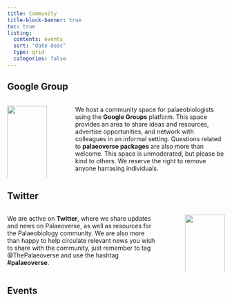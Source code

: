```yaml
---
title: Community
title-block-banner: true
toc: true
listing:
  contents: events
  sort: "date desc"
  type: grid
  categories: false
---
```


## Google Group

::: columns
::: {.column width="20%"}
[![](images/google-groups.png){fig-align="left" width="100%"}](https://groups.google.com/g/palaeoverse)
:::

::: {.column width="5%"}
<!-- empty column to create gap -->
:::

::: {.column width="75%"}
::: justify
We host a community space for palaeobiologists using the <a href="https://groups.google.com/g/palaeoverse" style="text-decoration: none">**Google Groups**</a> platform. This space provides an area to share ideas and resources, advertise opportunities, and network with colleagues in an informal setting. Questions related to <a href="./package.qmd" style="text-decoration: none">**palaeoverse packages**</a> are also more than welcome. This space is unmoderated, but please be kind to others. We reserve the right to remove anyone harrasing individuals.
:::
:::
:::

## Twitter

::: columns
::: {.column width="75%"}
::: justify
We are active on <a href="https://twitter.com/ThePalaeoverse" style="text-decoration: none">**Twitter**</a>, where we share updates and news on Palaeoverse, as well as resources for the Palaeobiology community. We are also more than happy to help circulate relevant news you wish to share with the community, just remember to tag <a href="https://twitter.com/ThePalaeoverse" style="text-decoration: none">@ThePalaeoverse</a> and use the hashtag <a href="https://twitter.com/search?q=palaeoverse&src=typed_query" style="text-decoration: none">**#palaeoverse**</a>.
:::
:::

::: {.column width="5%"}
<!-- empty column to create gap -->
:::

::: {.column width="20%"}
[![](images/twitter.png){fig-align="left" width="100%"}](https://twitter.com/ThePalaeoverse)
:::
:::

## Events
